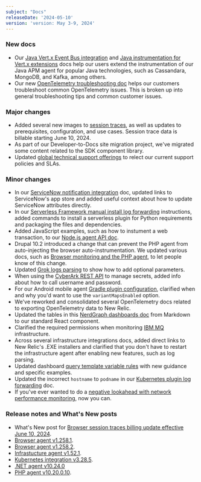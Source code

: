 ```yaml
---
subject: "Docs"
releaseDate: '2024-05-10'
version: 'version: May 3-9, 2024'
---
```


### New docs

* Our [Java Vert.x Event Bus integration](/docs/more-integrations/java-integrations/vertx-eventbus-integration) and [Java instrumentation for Vert.x extensions](/docs/more-integrations/java-integrations/vertx-extensions-integration) docs help our users extend the instrumentation of our Java APM agent for popular Java technologies, such as Cassandara, MongoDB, and Kafka, among others.
* Our new [OpenTelemetry troubleshooting doc](/docs/more-integrations/open-source-telemetry-integrations/opentelemetry/best-practices/opentelemetry-otlp-troubleshooting) helps our customers troubleshoot common OpenTelemetry issues. This is broken up into general troubleshooting tips and common customer issues.

### Major changes

* Added several new images to [session traces](/docs/browser/browser-monitoring/browser-pro-features/session-traces-explore-webpages-life-cycle), as well as updates to prerequisites, configuration, and use cases. Session trace data is billable starting June 10, 2024.
* As part of our Developer-to-Docs site migration project, we've migrated some content related to the SDK component library.
* Updated [global technical support offerings](/docs/licenses/license-information/general-usage-licenses/global-technical-support-offerings) to relect our current support policies and SLAs.

### Minor changes

* In our [ServiceNow notification integration](/docs/alerts-applied-intelligence/notifications/notification-integrations) doc, updated links to ServiceNow's app store and added useful context about how to update ServiceNow attributes directly.
* In our [Serverless Framework manual install log forwarding](/docs/logs/forward-logs/aws-lambda-sending-logs-s3/#serverless-install) instructions, added commands to install a serverless plugin for Python requirements and packaging the files and dependencies.
* Added JavaScript examples, such as how to instument a web transaction, to our [Node.js agent API doc](/docs/apm/agents/nodejs-agent/api-guides/nodejs-agent-api).
* Drupal 10.2 introduced a change that can prevent the PHP agent from auto-injecting the browser auto-instrumentation. We updated various docs, such as [Browser monitoring and the PHP agent](/docs/apm/agents/php-agent/features/browser-monitoring-php-agent/#manual-drupal), to let people know of this change.
* Updated [Grok logs parsing](/docs/logs/ui-data/parsing/#grok) to show how to add optional parameters.
* When using the [CyberArk REST API](/docs/infrastructure/host-integrations/installation/secrets-management/#cyberark-api) to manage secrets, added info about how to call username and password.
* For our Android mobile agent [Gradle plugin configuration](src/content/docs/mobile-monitoring/new-relic-mobile-android/install-configure/configure-new-relic-gradle-plugin), clarified when and why you'd want to use the `variantMapsEnabled` option.
* We've reworked and consolidated several OpenTelemetry docs related to exporting OpenTelemetry data to New Relic.
* Updated the tables in this [NerdGraph dashboards doc](/docs/apis/nerdgraph/examples/nerdgraph-dashboards) from Markdown to our standard React component.
* Clarified the required permissions when monitoring [IBM MQ](/docs/infrastructure/host-integrations/host-integrations-list/ibmmq-monitoring-integration/#permissions) infrastructure.
* Across several infrastructure integrations docs, added direct links to New Relic's .EXE installers and clarified that you don't have to restart the infrastructure agent after enabling new features, such as log parsing.
* Updated dashboard [query template variable rules](/docs/query-your-data/explore-query-data/dashboards/dashboard-template-variables/#query-variable-rules) with new guidance and specific examples.
* Updated the incorrect `hostname` to `podname` in our [Kubernetes plugin log forwarding](/docs/logs/forward-logs/kubernetes-plugin-log-forwarding) doc.
* If you've ever wanted to do a [negative lookahead with network performance monitoring](/docs/network-performance-monitoring/advanced/advanced-config/#negate-lookup), now you can.

### Release notes and What's New posts

* What's New post for [Browser session traces billing update effective June 10, 2024](/whats-new/2024/05/images/whats-new-05-08-sessiontraces).
* [Browser agent v1.258.1](/docs/release-notes/new-relic-browser-release-notes/browser-agent-release-notes/browser-agent-v1.258.1).
* [Browser agent v1.258.2](/docs/release-notes/new-relic-browser-release-notes/browser-agent-release-notes/browser-agent-v1.258.2).
* [Infrastucture agent v1.52.1](/docs/release-notes/infrastructure-release-notes/infrastructure-agent-release-notes/new-relic-infrastructure-agent-1521).
* [Kubernetes integration v3.28.5](/docs/release-notes/infrastructure-release-notes/kubernetes-integration-release-notes/kubernetes-integration-3-28-5).
* [.NET agent v10.24.0](/docs/release-notes/agent-release-notes/net-release-notes/net-agent-10-24-0)
* [PHP agent v10.20.0.10](/docs/release-notes/agent-release-notes/php-release-notes/php-agent-10-20-0-10).
